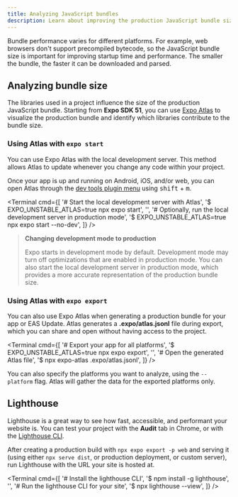 ```yaml
---
title: Analyzing JavaScript bundles
description: Learn about improving the production JavaScript bundle size of Expo apps and websites.
---
```



Bundle performance varies for different platforms. For example, web browsers don't support precompiled bytecode, so the JavaScript bundle size is important for improving startup time and performance. The smaller the bundle, the faster it can be downloaded and parsed.

## Analyzing bundle size

The libraries used in a project influence the size of the production JavaScript bundle. Starting from **Expo SDK 51**, you can use [Expo Atlas](https://github.com/expo/expo-atlas#readme) to visualize the production bundle and identify which libraries contribute to the bundle size.

### Using Atlas with `expo start`

You can use Expo Atlas with the local development server. This method allows Atlas to update whenever you change any code within your project. 

Once your app is up and running on Android, iOS, and/or web, you can open Atlas through the [dev tools plugin menu](/debugging/devtools-plugins/#using-a-dev-tools-plugin) using <kbd>shift</kbd> + <kbd>m</kbd>.

<Terminal cmd={[
  '# Start the local development server with Atlas',
  '$ EXPO_UNSTABLE_ATLAS=true npx expo start',
  '',
  '# Optionally, run the local development server in production mode',
  '$ EXPO_UNSTABLE_ATLAS=true npx expo start --no-dev', 
]} />

> **Changing development mode to production**
>
> Expo starts in development mode by default. Development mode may turn off optimizations that are enabled in production mode. You can also start the local development server in production mode, which provides a more accurate representation of the production bundle size.

### Using Atlas with `expo export`

You can also use Expo Atlas when generating a production bundle for your app or EAS Update. Atlas generates a **.expo/atlas.jsonl** file during export, which you can share and open without having access to the project.

<Terminal cmd={[
  '# Export your app for all platforms',
  '$ EXPO_UNSTABLE_ATLAS=true npx expo export',
  '',
  '# Open the generated Atlas file',
  '$ npx expo-atlas .expo/atlas.jsonl',
]} />

You can also specify the platforms you want to analyze, using the `--platform` flag. Atlas will gather the data for the exported platforms only.

## Lighthouse

Lighthouse is a great way to see how fast, accessible, and performant your website is. You can test your project with the **Audit** tab in Chrome, or with the [Lighthouse CLI](https://github.com/GoogleChrome/lighthouse#using-the-node-cli).

After creating a production build with `npx expo export -p web` and serving it (using either `npx serve dist`, or production deployment, or custom server), run Lighthouse with the URL your site is hosted at.

<Terminal
  cmd={[
    '# Install the lighthouse CLI',
    '$ npm install -g lighthouse',
    '',
    '# Run the lighthouse CLI for your site',
    '$ npx lighthouse <url> --view',
  ]}
/>
